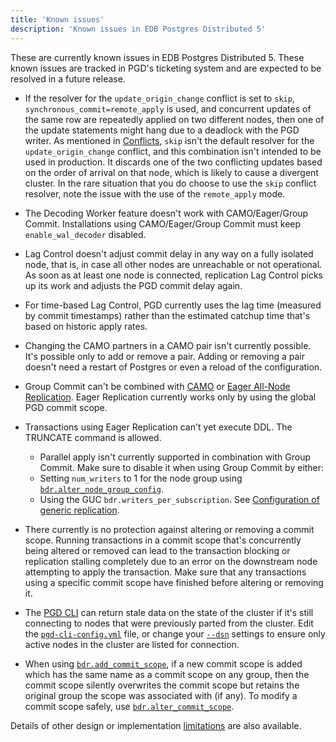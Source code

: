 ```yaml
---
title: 'Known issues'
description: 'Known issues in EDB Postgres Distributed 5'
---
```


These are currently known issues in EDB Postgres Distributed 5. 
These known issues are tracked in PGD's
ticketing system and are expected to be resolved in a future
release.

-   If the resolver for the `update_origin_change` conflict
    is set to `skip`, `synchronous_commit=remote_apply` is used, and
    concurrent updates of the same row are repeatedly applied on two
    different nodes, then one of the update statements might hang due
    to a deadlock with the PGD writer. As mentioned in
    [Conflicts](consistency/conflicts/), `skip` isn't the default
    resolver for the `update_origin_change` conflict, and this
    combination isn't intended to be used in production. It discards
    one of the two conflicting updates based on the order of arrival
    on that node, which is likely to cause a divergent cluster.
    In the rare situation that you do choose to use the `skip`
    conflict resolver, note the issue with the use of the
    `remote_apply` mode.

-   The Decoding Worker feature doesn't work with CAMO/Eager/Group Commit.
    Installations using CAMO/Eager/Group Commit must keep `enable_wal_decoder`
    disabled.

-   Lag Control doesn't adjust commit delay in any way on a fully
    isolated node, that is, in case all other nodes are unreachable or not
    operational. As soon as at least one node is connected, replication
    Lag Control picks up its work and adjusts the PGD commit delay
    again.

-   For time-based Lag Control, PGD currently uses the lag time (measured
    by commit timestamps) rather than the estimated catchup time that's
    based on historic apply rates.

-   Changing the CAMO partners in a CAMO pair isn't currently possible.
    It's possible only to add or remove a pair.
    Adding or removing a pair doesn't need a restart of Postgres or even a
    reload of the configuration.

-   Group Commit can't be combined with [CAMO](durability/camo/) or [Eager
    All-Node Replication](consistency/eager/). Eager Replication currently works
    only by using the global PGD commit scope.

-   Transactions using Eager Replication can't yet execute DDL. The TRUNCATE
    command is allowed.

    -   Parallel apply isn't currently supported in combination with Group Commit. Make sure to disable it when using Group Commit by either:
    - Setting `num_writers` to 1 for the node group using [`bdr.alter_node_group_config`](/pgd/latest/reference/nodes-management-interfaces/#bdralter_node_group_config).
    - Using the GUC `bdr.writers_per_subscription`. See [Configuration of generic replication](/pgd/latest/reference/pgd-settings/#generic-replication).

-   There currently is no protection against altering or removing a commit
    scope. Running transactions in a commit scope that's concurrently being
    altered or removed can lead to the transaction blocking or replication
    stalling completely due to an error on the downstream node attempting to
    apply the transaction. Make sure that any transactions using a specific commit
    scope have finished before altering or removing it.

-   The [PGD CLI](cli) can return stale data on the state of the cluster if it's
    still connecting to nodes that were previously parted from the cluster. Edit
    the [`pgd-cli-config.yml`](cli/configuring_cli/#using-a-configuration-file)
    file, or change your
    [`--dsn`](cli/configuring_cli/#using-database-connection-strings-in-the-command-line)
    settings to ensure only active nodes in the cluster are listed for
    connection.

-   When using
    [`bdr.add_commit_scope`](/pgd/latest/reference/functions#bdradd_commit_scope),
    if a new commit scope is added which has the same name as a commit scope on
    any group, then the commit scope silently overwrites the commit scope but
    retains the original group the scope was associated with (if any). To modify
    a commit scope safely, use
    [`bdr.alter_commit_scope`](/pgd/latest/reference/functions#bdralter_commit_scope).

Details of other design or implementation [limitations](planning/limitations) are also available.
